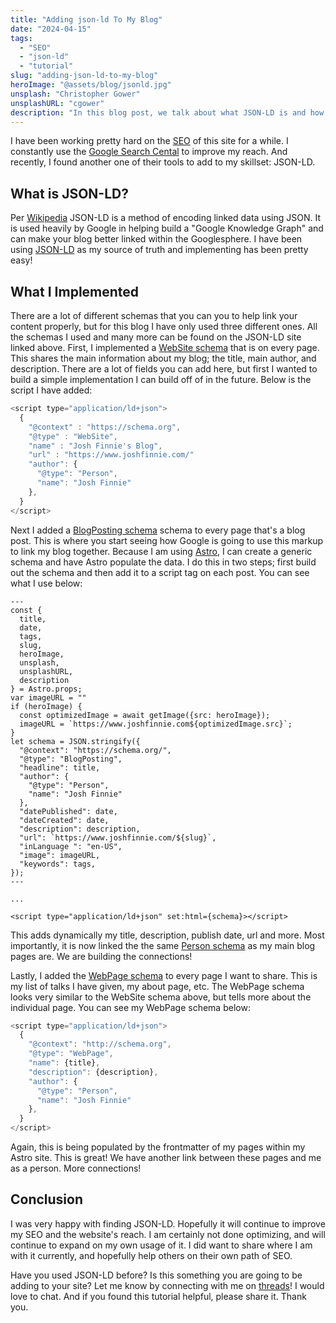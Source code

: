 ```yaml
---
title: "Adding json-ld To My Blog"
date: "2024-04-15"
tags:
  - "SEO"
  - "json-ld"
  - "tutorial"
slug: "adding-json-ld-to-my-blog"
heroImage: "@assets/blog/jsonld.jpg"
unsplash: "Christopher Gower"
unsplashURL: "cgower"
description: "In this blog post, we talk about what JSON-LD is and how I implemented it on my Astro.build blog. It was quick and easy; definitely worth a look!"
---
```


I have been working pretty hard on the [SEO](https://en.wikipedia.org/wiki/Search_engine_optimization) of this site for a while.
I constantly use the [Google Search Cental](https://developers.google.com/search) to improve my reach.
And recently, I found another one of their tools to add to my skillset: JSON-LD.

## What is JSON-LD?

Per [Wikipedia](https://en.wikipedia.org/wiki/JSON-LD) JSON-LD is a method of encoding linked data using JSON.
It is used heavily by Google in helping build a "Google Knowledge Graph" and can make your blog better linked within the Googlesphere.
I have been using [JSON-LD](https://jsonld.com/) as my source of truth and implementing has been pretty easy!

## What I Implemented

There are a lot of different schemas that you can you to help link your content properly, but for this blog I have only used three different ones.
All the schemas I used and many more can be found on the JSON-LD site linked above.
First, I implemented a [WebSite schema](https://schema.org/WebSite) that is on every page.
This shares the main information about my blog; the title, main author, and description.
There are a lot of fields you can add here, but first I wanted to build a simple implementation I can build off of in the future.
Below is the script I have added:

```javascript
<script type="application/ld+json">
  {
    "@context" : "https://schema.org",
    "@type" : "WebSite",
    "name" : "Josh Finnie's Blog",
    "url" : "https://www.joshfinnie.com/"
    "author": {
      "@type": "Person",
      "name": "Josh Finnie"
    },
  }
</script>
```

Next I added a [BlogPosting schema](https://schema.org/BlogPosting) schema to every page that's a blog post.
This is where you start seeing how Google is going to use this markup to link my blog together.
Because I am using [Astro](https://astro.build), I can create a generic schema and have Astro populate the data.
I do this in two steps; first build out the schema and then add it to a script tag on each post.
You can see what I use below:

```astro
---
const {
  title,
  date,
  tags,
  slug,
  heroImage,
  unsplash,
  unsplashURL,
  description
} = Astro.props;
var imageURL = ""
if (heroImage) {
  const optimizedImage = await getImage({src: heroImage});
  imageURL = `https://www.joshfinnie.com${optimizedImage.src}`;
}
let schema = JSON.stringify({
  "@context": "https://schema.org/",
  "@type": "BlogPosting",
  "headline": title,
  "author": {
    "@type": "Person",
    "name": "Josh Finnie"
  },
  "datePublished": date,
  "dateCreated": date,
  "description": description,
  "url": `https://www.joshfinnie.com/${slug}`,
  "inLanguage ": "en-US",
  "image": imageURL,
  "keywords": tags,
});
---

...

<script type="application/ld+json" set:html={schema}></script>
```

This adds dynamically my title, description, publish date, url and more.
Most importantly, it is now linked the the same [Person schema](https://schema.org/Person) as my main blog pages are.
We are building the connections!

Lastly, I added the [WebPage schema]() to every page I want to share.
This is my list of talks I have given, my about page, etc.
The WebPage schema looks very similar to the WebSite schema above, but tells more about the individual page.
You can see my WebPage schema below:

```javascript
<script type="application/ld+json">
  {
    "@context": "http://schema.org",
    "@type": "WebPage",
    "name": {title},
    "description": {description},
    "author": {
      "@type": "Person",
      "name": "Josh Finnie"
    },
  }
</script>
```

Again, this is being populated by the frontmatter of my pages within my Astro site.
This is great!
We have another link between these pages and me as a person.
More connections!

## Conclusion

I was very happy with finding JSON-LD.
Hopefully it will continue to improve my SEO and the website's reach.
I am certainly not done optimizing, and will continue to expand on my own usage of it.
I did want to share where I am with it currently, and hopefully help others on their own path of SEO.

Have you used JSON-LD before?
Is this something you are going to be adding to your site?
Let me know by connecting with me on [threads](https://threads.net/@joshfinnie)!
I would love to chat.
And if you found this tutorial helpful, please share it.
Thank you.
